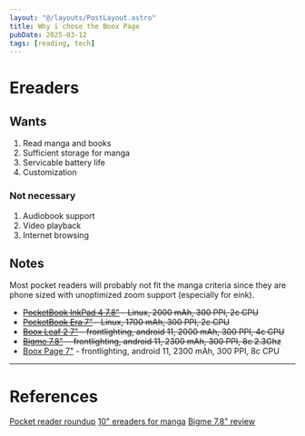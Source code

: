 ```yaml
---
layout: "@/layouts/PostLayout.astro"
title: Why i chose the Boox Page
pubDate: 2025-03-12
tags: [reading, tech]
---
```


# Ereaders

## Wants

1. Read manga and books
2. Sufficient storage for manga
3. Servicable battery life
4. Customization

### Not necessary

1. Audiobook support
2. Video playback
3. Internet browsing

## Notes

Most pocket readers will probably not fit the manga criteria since they are phone sized with unoptimized zoom support (especially for eink).

- ~~[PocketBook InkPad 4 7.8"](https://www.amazon.com/PocketBook-Eye-Friendly-Anti-Scratch-Protection-Bluetooth%C2%AE/dp/B0C2QM93N5) - Linux, 2000 mAh, 300 PPI, 2c CPU~~
- ~~[PocketBook Era 7"](https://www.amazon.com/Pocketbook-Glare-Free-Eye-Friendly-Touch-Screen-Technology/dp/B0B56TY3CY?crid=30WUGE9BGC5F4&dib=eyJ2IjoiMSJ9.qYeUPH4WLXXi__Z-MqblafGH0qsBln3gZv7hfi9d0OKr1C4c9SVV5pguIpZ6qERl8RuWbFRrJ-I3zQod3Ca35u4a9pDzEdXG1WYBWFoD40CEaktMOKSv7kAUlQUu8K0xOtScDXH2VWfq9VNOyjRoOxZuT5QGfP3aHQKrC2Wn6bHfqGOuM25H0JGQFjeW1pdSeo3t5qJ6yyMYcI1PLdgTMz0QzOD1q63SBh_0UEo09pMSbx9C6yBvTPHy7fjzMydswh-uzcBZICK3x9Msx4zbACg0HL9RvlFlqBml71VwaXA8gGcr0wqZWIMkH-dpuKRbjMFWQdkA3hbp_wap00LIxmMtHaFd5-C8HcwhRKofKU4.VR30uMtSQ6S90udXJietoCqoxKsm7Us0q380FT5UtcM&dib_tag=se&keywords=pocketbook+era&qid=1741790998&s=electronics&sprefix=Pocketbook+era%2Celectronics%2C113&sr=1-4) - Linux, 1700 mAh, 300 PPI, 2c CPU~~
- ~~[Boox Leaf 2 7"](https://shop.boox.com/products/leaf2) - frontlighting, android 11, 2000 mAh, 300 PPI, 4c CPU~~
- ~~[Bigme 7.8"](https://store.bigme.vip/products/bigme-7inch-b751-black-white-e-reader?variant=42949377884339&country=US&currency=USD&utm_medium=product_sync&utm_source=google&utm_content=sag_organic&utm_campaign=sag_organic)  - frontlighting, android 11, 2300 mAh, 300 PPI, 8c 2.3Ghz~~
- [Boox Page 7"](https://shop.boox.com/products/page) - frontlighting, android 11, 2300 mAh, 300 PPI, 8c CPU

---

# References

[Pocket reader roundup](https://www.reddit.com/r/hisenseA9/comments/1dcvwuw/pocket_reader_roundup/)
[10" ereaders for manga](https://www.reddit.com/r/ereader/comments/1hsp9t3/looking_for_a_10_ereader_for_manga/m58qkcl/)
[Bigme 7.8" review](https://kurotimedesign.blogspot.com/2025/03/bigme-b751c-review.html)
